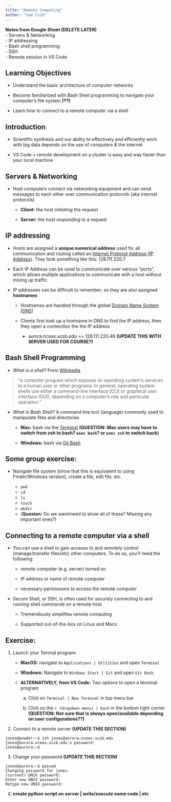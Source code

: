 ```yaml
---
title: "Remote Computing"
author: "Sam Csik"
---
```


**Notes from Google Sheet (DELETE LATER)**  
- Servers & Networking  
- IP addressing  
- Bash shell programming  
- SSH  
- Remote session in VS Code  

## Learning Objectives

- Understand the basic architecture of computer networks

- Become familiarized with Bash Shell programming to navigate your computer's file system **(??)**

- Learn how to connect to a remote computer via a shell

## Introduction

- Scientific synthesis and our ability to effectively and efficiently work with big data depends on the use of computers & the internet

- VS Code + remote development on a cluster is easy and way faster than your local machine

## Servers & Networking

- Host computers connect via networking equipment and can send messages to each other over communication protocols (aka internet protocols)

    - **Client:** the host *initiating* the request

    - **Server:** the host *responding* to a request

## IP addressing

- Hosts are assigned a **unique numerical address** used for all communication and routing called an [Internet Protocol Address (IP Address)](https://en.wikipedia.org/wiki/IP_address). They look something like this: 128.111.220.7

- Each IP Address can be used to communicate over various "ports", which allows multiple applications to communicate with a host without mixing up traffic

- IP addresses can be difficult to remember, so they are also assigned **hostnames**

    - Hostnames are handled through the global [Domain Name System (DNS)](https://en.wikipedia.org/wiki/Domain_Name_System)

    - Clients first look up a hostname in DNS to find the IP address, then they open a connection the the IP address
    
        - aurora.nceas.ucsb.edu == 128.111.220.46 **(UPDATE THIS WITH SERVER USED FOR COURSE?)**

## Bash Shell Programming

- *What is a shell?* From [Wikipedia](https://en.wikipedia.org/wiki/Shell_(computing)) 

> "a computer program which exposes an operating system's services to a human user or other programs. In general, operating system shells use either a command-line interface (CLI) or graphical user interface (GUI), depending on a computer's role and particular operation."

- *What is Bash Shell?* A command line tool (language) commonly used to manipulate files and directories 

    - **Mac:** bash via the [Terminal](https://support.apple.com/guide/terminal/welcome/mac) **(QUESTION: Mac users may have to switch from zsh to bash? `exec bash`? or `exec zsh` to switch back)**

    - **Windows:** bash via [Git Bash](https://gitforwindows.org/)

## Some group exercise:

 - Navigate file system (show that this is equivalent to using Finder/Windows version), create a file, edit file, etc.

    - `pwd`
    - `cd`
    - `ls`
    - `touch` 
    - `mkdir`
    - (**Queston:** Do we want/need to show all of these? Missing any important ones?)

## Connecting to a remote computer via a shell

- You can use a shell to gain accesss to and remotely control (manage/transfer files/etc) other computers. To do so, you'll need the following:

    - remote computer (e.g. server) turned on

    - IP address or name of remote computer

    - necessary permissions to access the remote computer

- Secure Shell, or SSH, is often used for securely connecting to and running shell commands on a remote host

    - Tremendously simplifies remote computing

    - Supported out-of-the-box on Linux and Macs 

## Exercise:

1. Launch your Terimal program:

    - **MacOS:** navigate to `Applications | Utilities` and open `Terminal` 

    - **Windows:** Navigate to `Windows Start | Git` and open `Git Bash`

    - **ALTERNATIVELY, from VS Code:** Two options to open a terminal program

         a) Click on `Terminal | New Terminal` in top menu bar

         b) Click on the `+ (dropdown menu) | bash` in the bottom right corner **(QUESTION: Not sure that is always open/available depending on user configurations??)**

2. Connect to a remote server **(UPDATE THIS SECTION)**

```
jones@powder:~$ ssh jones@aurora.nceas.ucsb.edu
jones@aurora.nceas.ucsb.edu's password: 
jones@aurora:~$ 
```

3. Change your password **(UPDATE THIS SECTION)**

```
jones@aurora:~$ passwd
Changing password for jones.
(current) UNIX password: 
Enter new UNIX password: 
Retype new UNIX password: 
```

4. **create python script on server | write/execute some code | etc**